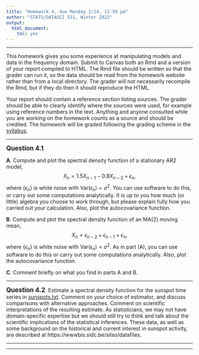 ```yaml
---
title: "Homework 4, due Monday 2/14, 11:59 pm"
author: "STATS/DATASCI 531, Winter 2022"
output:
  html_document:
    toc: yes
---
```


\newcommand\prob{\mathbb{P}}
\newcommand\E{\mathbb{E}}
\newcommand\var{\mathrm{Var}}
\newcommand\cov{\mathrm{Cov}}

-----------

This homework gives you some experience at manipulating models and data in the frequency domain. Submit to Canvas both an Rmd and a version of your report compiled to HTML. The Rmd file should be written so that the grader can run it, so the data should be read from the homework website rather than from a local directory. The grader will not necessarily recompile the Rmd, but if they do then it should reproduce the HTML.

Your report should contain a reference section listing sources. The grader should be able to clearly identify where the sources were used, for example using reference numbers in the text. Anything and anyone consulted while you are working on the homework counts as a source and should be credited. The homework will be graded following the grading scheme in the [syllabus](../syllabus.html).

--------

**<big>Question 4.1</big>**. 

<b>A</b>. Compute and plot the spectral density function of a stationary AR2 model,
$$ X_n =  1.5 X_{n-1} - 0.8X_{n-2} + \epsilon_n,$$
where $\{\epsilon_n\}$ is white noise with $\var(\epsilon_n)=\sigma^2$.
You can use software to do this, or carry out some computations analytically. 
It is up to you how much (or little) algebra you choose to work through, but please explain fully how you carried out your calculation.
Also, plot the autocovariance function.

<b>B</b>. Compute and plot the spectral density function of an MA(2) moving mean,
$$ X_n = \epsilon_{n-2} + \epsilon_{n-1}+\epsilon_n,$$
where $\{\epsilon_n\}$ is white noise with $\var(\epsilon_n)=\sigma^2$.
As in part (A), you can use software to do this or carry out some computations analytically. 
Also, plot the autocovariance function.


<b>C</b>. Comment briefly on what you find in parts A and B.


--------

**<big>Question 4.2</big>**. Estimate a spectral density function for the sunspot time series in [sunspots.txt](sunspots.txt). Comment on your choice of estimator, and discuss comparisons with alternative approaches. Comment on scientific interpretations of the resulting estimate. As statisticians, we may not have domain-specific expertise but we should still try to think and talk about the scientific implications of the statistical inferences. These data, as well as some background on the historical and current interest in sunspot activity, are described at https://wwwbis.sidc.be/silso/datafiles.



------------

-----------------
